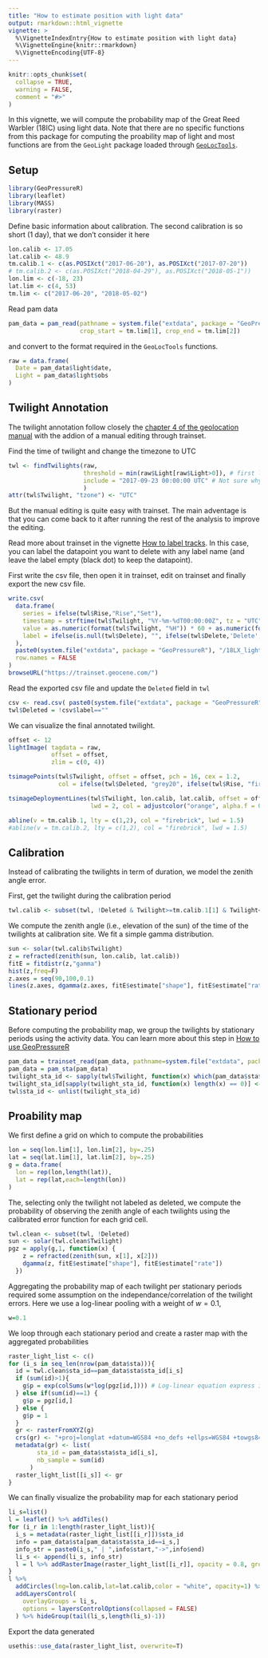 ```yaml
---
title: "How to estimate position with light data"
output: rmarkdown::html_vignette
vignette: >
  %\VignetteIndexEntry{How to estimate position with light data}
  %\VignetteEngine{knitr::rmarkdown}
  %\VignetteEncoding{UTF-8}
---
```


```r
knitr::opts_chunk$set(
  collapse = TRUE,
  warning = FALSE, 
  comment = "#>"
)
```

In this vignette, we will compute the probability map of the Great Reed Warbler (18IC) using light data. Note that there are no specific functions from this package for computing the proability map of light and most functions are from the `GeoLight` package loaded through [`GeoLocTools`](https://github.com/slisovski/GeoLocTools). 

## Setup

```r
library(GeoPressureR)
library(leaflet)
library(MASS)
library(raster)
```

Define basic information about calibration. The second calibration is so short (1 day), that we don't consider it here

```r
lon.calib <- 17.05	
lat.calib <- 48.9
tm.calib.1 <- c(as.POSIXct("2017-06-20"), as.POSIXct("2017-07-20"))
# tm.calib.2 <- c(as.POSIXct("2018-04-29"), as.POSIXct("2018-05-1"))
lon.lim <- c(-18, 23)
lat.lim <- c(4, 53)
tm.lim <- c("2017-06-20", "2018-05-02")
```

Read pam data

```r
pam_data = pam_read(pathname = system.file("extdata", package = "GeoPressureR"),
                    crop_start = tm.lim[1], crop_end = tm.lim[2])
```

and convert to the format required in the `GeoLocTools` functions.

```r
raw = data.frame(
  Date = pam_data$light$date,
  Light = pam_data$light$obs
)
```

## Twilight Annotation

The twilight annotation follow closely the [chapter 4 of the geolocation manual](https://geolocationmanual.vogelwarte.ch/twilight.html) with the addion of a manual editing through trainset.

Find the time of twilight and change the timezone to UTC
```r
twl <- findTwilights(raw, 
                     threshold = min(raw$Light[raw$Light>0]), # first light of the day
                     include = "2017-09-23 00:00:00 UTC" # Not sure why
                     )
attr(twl$Twilight, "tzone") <- "UTC" 
```

But the manual editing is quite easy with trainset. The main adventage is that you can come back to it after running the rest of the analysis to improve the editing.

Read more about trainset in the vignette [How to label tracks](labeling_tracks.html#introduction-to-trainset). In this case, you can label the datapoint you want to delete with any label name (and leave the label empty (black dot) to keep the datapoint).

First write the csv file, then open it in trainset, edit on trainset and finally export the new csv file.

```r
write.csv(
  data.frame(
    series = ifelse(twl$Rise,"Rise","Set"),
    timestamp = strftime(twl$Twilight, "%Y-%m-%dT00:00:00Z", tz = "UTC"),
    value = as.numeric(format(twl$Twilight, "%H")) * 60 + as.numeric(format(twl$Twilight, "%M")),
    label = ifelse(is.null(twl$Delete), "", ifelse(twl$Delete,'Delete',''))
  ),
  paste0(system.file("extdata", package = "GeoPressureR"), "/18LX_light.csv"),
  row.names = FALSE
)
browseURL("https://trainset.geocene.com/")
```

Read the exported csv file and update the `Deleted` field in `twl`

```r
csv <- read.csv( paste0(system.file("extdata", package = "GeoPressureR"), "/18LX_light-labeled.csv"))
twl$Deleted = !csv$label==""
```

We can visualize the final annotated twilight.

```r
offset <- 12
lightImage( tagdata = raw,
            offset = offset,     
            zlim = c(0, 4))

tsimagePoints(twl$Twilight, offset = offset, pch = 16, cex = 1.2,
              col = ifelse(twl$Deleted, "grey20", ifelse(twl$Rise, "firebrick", "cornflowerblue")))

tsimageDeploymentLines(twl$Twilight, lon.calib, lat.calib, offset = offset,
                       lwd = 2, col = adjustcolor("orange", alpha.f = 0.8))

abline(v = tm.calib.1, lty = c(1,2), col = "firebrick", lwd = 1.5)
#abline(v = tm.calib.2, lty = c(1,2), col = "firebrick", lwd = 1.5)
```

## Calibration

Instead of calibrating the twilights in term of duration, we model the zenith angle error.

First, get the twilight during the calibration period
```r
twl.calib <- subset(twl, !Deleted & Twilight>=tm.calib.1[1] & Twilight<=tm.calib.1[2])
```

We compute the zenith angle (i.e., elevation of the sun) of the time of the twilights at calibration site.  We fit a simple gamma distribution.

```r
sun <- solar(twl.calib$Twilight)
z = refracted(zenith(sun, lon.calib, lat.calib)) 
fitE = fitdistr(z,"gamma")
hist(z,freq=F)
z.axes = seq(90,100,0.1)
lines(z.axes, dgamma(z.axes, fitE$estimate["shape"], fitE$estimate["rate"]), col="red")
```

## Stationary period

Before computing the probability map, we group the twilights by stationary periods using the activity data. You can learn more about this step in [How to use GeoPressureR](using-geopressurer.html#identifying-stationary-periods)

```r
pam_data = trainset_read(pam_data, pathname=system.file("extdata", package = "GeoPressureR"))
pam_data = pam_sta(pam_data)
twilight_sta_id <- sapply(twl$Twilight, function(x) which(pam_data$sta$start < x & x < pam_data$sta$end))
twilight_sta_id[sapply(twilight_sta_id, function(x) length(x) == 0)] <- 0
twl$sta_id <- unlist(twilight_sta_id)
```

## Proability map

We first define a grid on which to compute the probabilities
```r
lon = seq(lon.lim[1], lon.lim[2], by=.25)
lat = seq(lat.lim[1], lat.lim[2], by=.25)
g = data.frame(
  lon = rep(lon,length(lat)),
  lat = rep(lat,each=length(lon))
)
```

The, selecting only the twilight not labeled as deleted, we compute the probability of observing the zenith angle of each twilights using the calibrated error function for each grid cell. 

```r
twl.clean <- subset(twl, !Deleted)
sun <- solar(twl.clean$Twilight)
pgz = apply(g,1, function(x) {
    z = refracted(zenith(sun, x[1], x[2])) 
    dgamma(z, fitE$estimate["shape"], fitE$estimate["rate"])
  })
```

Aggregating the probability map of each twilight per stationary periods required some assumption on the independance/correlation of the twilight errors.
Here we use a log-linear pooling with a weight of $w=0.1$,

```r
w=0.1
```

We loop through each stationary period and create a raster map with the aggregated probabilities

```r
raster_light_list <- c()
for (i_s in seq_len(nrow(pam_data$sta))){
  id = twl.clean$sta_id==pam_data$sta$sta_id[i_s]
  if (sum(id)>1){
    g$p = exp(colSums(w*log(pgz[id,]))) # Log-linear equation express in log 
  } else if(sum(id)==1) {
    g$p = pgz[id,]
  } else {
    g$p = 1
  }
  gr <- rasterFromXYZ(g)
  crs(gr) <- "+proj=longlat +datum=WGS84 +no_defs +ellps=WGS84 +towgs84=0,0,0"
  metadata(gr) <- list(
        sta_id = pam_data$sta$sta_id[i_s],
        nb_sample = sum(id)
      )
  raster_light_list[[i_s]] <- gr
}
```

We can finally visualize the probability map for each stationary period

```r
li_s=list()
l = leaflet() %>% addTiles() 
for (i_r in 1:length(raster_light_list)){
  i_s = metadata(raster_light_list[[i_r]])$sta_id
  info = pam_data$sta[pam_data$sta$sta_id==i_s,]
  info_str = paste0(i_s," | ",info$start,"->",info$end)
  li_s <- append(li_s, info_str)
  l = l %>% addRasterImage(raster_light_list[[i_r]], opacity = 0.8, group=info_str) 
}
l %>% 
  addCircles(lng=lon.calib,lat=lat.calib,color = "white", opacity=1) %>% 
  addLayersControl(
    overlayGroups = li_s,
    options = layersControlOptions(collapsed = FALSE)
  ) %>% hideGroup(tail(li_s,length(li_s)-1))
```

Export the data generated

```r
usethis::use_data(raster_light_list, overwrite=T)
```

